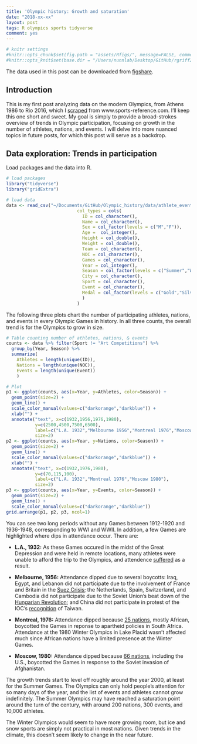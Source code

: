 ```yaml
---
title: 'Olympic history: Growth and saturation'
date: "2018-xx-xx"
layout: post
tags: R olympics sports tidyverse
comment: yes
---
```


```r
# knitr settings
#knitr::opts_chunk$set(fig.path = "assets/Rfigs/", message=FALSE, comment="> ", fig.align='center')
#knitr::opts_knit$set(base.dir = "/Users/nunnlab/Desktop/GitHub/rgriff23.github.io/", base.url = "/")
```

The data used in this post can be downloaded from [figshare](https://figshare.com/articles/Olympic_history_longitudinal_data_scraped_from_www_sports-reference_com/6121274). 

## Introduction

This is my first post analyzing data on the modern Olympics, from Athens 1986 to Rio 2016, which I [scraped](https://rgriff23.github.io/2018/05/27/olympic-history-1-web-scraping.html) from www.sports-reference.com. I'll keep this one short and sweet. My goal is simply to provide a broad-strokes overview of trends in Olympic participation, focusing on growth in the number of athletes, nations, and events. I will delve into more nuanced topics in future posts, for which this post will serve as a backdrop. 

## Data exploration: Trends in participation

Load packages and the data into R.

```r
# load packages
library("tidyverse")
library("gridExtra")

# load data 
data <- read_csv("~/Documents/GitHub/Olympic_history/data/athlete_events.csv",
                           col_types = cols(
                             ID = col_character(),
                             Name = col_character(),
                             Sex = col_factor(levels = c("M","F")),
                             Age =  col_integer(),
                             Height = col_double(),
                             Weight = col_double(),
                             Team = col_character(),
                             NOC = col_character(),
                             Games = col_character(),
                             Year = col_integer(),
                             Season = col_factor(levels = c("Summer","Winter")),
                             City = col_character(),
                             Sport = col_character(),
                             Event = col_character(),
                             Medal = col_factor(levels = c("Gold","Silver","Bronze"))
                             )
                           )
```

The following three plots chart the number of participating athletes, nations, and events in every Olympic Games in history. In all three counts, the overall trend is for the Olympics to grow in size.

```r
# Table counting number of athletes, nations, & events
counts <- data %>% filter(Sport != "Art Competitions") %>%
  group_by(Year, Season) %>%
  summarize(
    Athletes = length(unique(ID)),
    Nations = length(unique(NOC)),
    Events = length(unique(Event))
    )

# Plot
p1 <- ggplot(counts, aes(x=Year, y=Athletes, color=Season)) +
  geom_point(size=2) +
  geom_line() +
  scale_color_manual(values=c("darkorange","darkblue")) +
  xlab("") +  
  annotate("text", x=c(1932,1956,1976,1980),
           y=c(2500,4500,7500,6500),
           label=c("L.A. 1932","Melbourne 1956","Montreal 1976","Moscow 1980"),
           size=2)
p2 <- ggplot(counts, aes(x=Year, y=Nations, color=Season)) +
  geom_point(size=2) +
  geom_line() +
  scale_color_manual(values=c("darkorange","darkblue")) +
  xlab("") +  
  annotate("text", x=c(1932,1976,1980),
           y=c(70,115,100),
           label=c("L.A. 1932","Montreal 1976","Moscow 1980"),
           size=2)
p3 <- ggplot(counts, aes(x=Year, y=Events, color=Season)) +
  geom_point(size=2) +
  geom_line() +
  scale_color_manual(values=c("darkorange","darkblue"))
grid.arrange(p1, p2, p3, ncol=1)
```

You can see two long periods without any Games between 1912-1920 and 1936-1948, corresponding to WWI and WWII. In addition, a few Games are highlighted where dips in attendance occur. There are:

- **L.A., 1932:** As these Games occured in the midst of the Great Depression and were held in remote locations, many athletes were unable to afford the trip to the Olympics, and attendence [suffered](https://history.fei.org/node/26) as a result. 

- **Melbourne, 1956:** Attendance dipped due to several boycotts: Iraq, Egypt, and Lebanon did not participate due to the involvement of France and Britain in the [Suez Crisis](https://en.wikipedia.org/wiki/Suez_Crisis); the Netherlands, Spain, Switzerland, and Cambodia did not participate due to the Soviet Union's beat down of the [Hungarian Revolution](https://en.wikipedia.org/wiki/Hungarian_Revolution_of_1956); and China did not participate in protest of the IOC's [recognition](https://en.wikipedia.org/wiki/Chinese_Taipei_at_the_Olympics) of Taiwan.   

- **Montreal, 1976:** Attendance dipped because [25 nations](https://www.nytimes.com/1976/07/18/archives/22-african-countries-boycott-opening-ceremony-of-olympic-games.html), mostly African, boycotted the Games in reponse to apartheid policies in South Africa. Attendance at the 1980 Winter Olympics in Lake Placid wasn't affected much since African nations have a limited presence at the Winter Games.

- **Moscow, 1980:** Attendance dipped because [66 nations](https://www.history.com/this-day-in-history/carter-announces-olympic-boycott), including the U.S., boycotted the Games in response to the Soviet invasion of Afghanistan. 

The growth trends start to level off roughly around the year 2000, at least for the Summer Games. The Olympics can only hold people's attention for so many days of the year, and the list of events and athletes cannot grow indefinitely. The Summer Olympics may have reached a saturation point around the turn of the century, with around 200 nations, 300 events, and 10,000 athletes. 

The Winter Olympics would seem to have more growing room, but ice and snow sports are simply not practical in most nations. Given trends in the climate, this doesn't seem likely to change in the near future.

